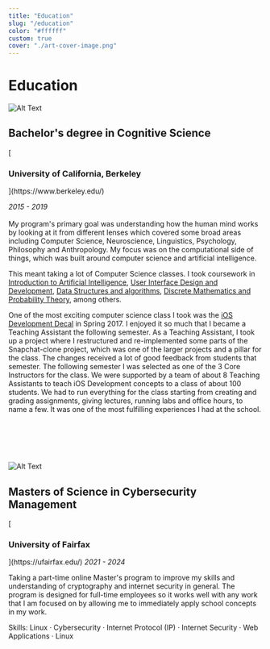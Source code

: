 ```yaml
---
title: "Education"
slug: "/education"
color: "#ffffff"
custom: true
cover: "./art-cover-image.png"
---
```


<div style={{ margin: `0 auto`, maxWidth: `70ch`, padding: `2rem` }}>

<h1 data-testid="page-title"> Education </h1>


![Alt Text](https://media.licdn.com/dms/image/C4E1BAQGWuM0muccqMQ/company-background_10000/0/1583034202288?e=1680390000&v=beta&t=-T6BuAfYnHXgt4Cpu4pLOijqUHMhKxE36Wwzugk_4Sk "Image Title")
<h2 data-testid="page-title">  Bachelor's degree in Cognitive Science</h2>
[<h3 data-testid="page-title"> University of California, Berkeley  </h3>](https://www.berkeley.edu/)

 <i> 2015 - 2019 </i>
 <br></br>
My program's primary goal was understanding how the human mind works by looking at it from different lenses which covered some broad areas including Computer Science, Neuroscience, Linguistics, Psychology, Philosophy and Anthropology. My focus was on the computational side of things, which was built around computer science and artificial intelligence. 

This meant taking a lot of Computer Science classes. I took coursework in [Introduction to Artificial Intelligence](https://inst.eecs.berkeley.edu/~cs188/sp23/), [User Interface Design and Development](https://www2.eecs.berkeley.edu/Courses/CS160/), [Data Structures and algorithms](https://sp23.datastructur.es), [Discrete Mathematics and Probability Theory](https://www.eecs70.org), among others.

One of the most exciting computer science class I took was the [iOS Development Decal](https://iosdev.berkeley.edu) in Spring 2017. I enjoyed it so much that I became a Teaching Assistant the following semester. As a Teaching Assistant, I took up a project where I restructured and re-implemented some parts of the Snapchat-clone project, which was one of the larger projects and a pillar for the class. The changes received a lot of good feedback from students that semester. The following semester I was selected as one of the 3 Core Instructors for the class. We were supported by a team of about 8 Teaching Assistants to teach iOS Development concepts to a class of about 100 students. We had to run everything for the class starting from creating and grading assignments, giving lectures, running labs and office hours, to name a few. It was one of the most fulfilling experiences I had at the school.

<br></br>
<br></br>

![Alt Text](https://media.licdn.com/dms/image/C511BAQH4gS0tndV-nQ/company-background_10000/0/1585841691924?e=1680393600&v=beta&t=ia4B8A9fWlg7Ab9L0yi9w8kX7jVQHNPjSiowFk-FY5E "Image Title")
<h2 data-testid="page-title">  Masters of Science in Cybersecurity Management</h2>
[<h3 data-testid="page-title"> University of Fairfax  </h3>](https://ufairfax.edu/)
<i> 2021 - 2024 </i>

Taking a part-time online Master's program to improve my skills and understanding of cryptography and internet security in general. The program is designed for full-time employees so it works well with any work that I am focused on by allowing me to immediately apply school concepts in my work.

Skills: Linux · Cybersecurity · Internet Protocol (IP) · Internet Security · Web Applications · Linux

</div>
